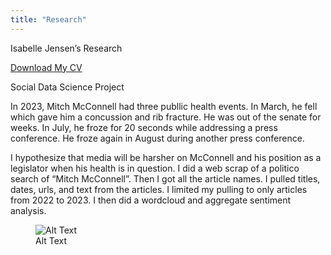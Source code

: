 ```yaml
---
title: "Research"
---
```


Isabelle Jensen's Research

[Download My CV](Jensen CV.pdf)

Social Data Science Project

In 2023, Mitch McConnell had three publlic health events. In March, he fell which gave him a concussion and rib fracture. He was out of the senate for weeks. In July, he froze for 20 seconds while addressing a press conference. He froze again in August during another press conference. 

I hypothesize that media will be harsher on McConnell and his position as a legislator when his health is in question. 
I did a web scrap of a politico search of "Mitch McConnell". Then I got all the article names. I pulled titles, dates, urls, and text from the articles. I limited my pulling to only articles from 2022 to 2023. I then did a wordcloud and aggregate sentiment analysis. 

![Alt Text](sentimentpoints.png)


